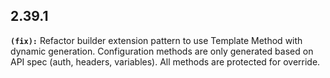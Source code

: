 ## 2.39.1
**`(fix):`** Refactor builder extension pattern to use Template Method with dynamic generation. Configuration methods 
are only generated based on API spec (auth, headers, variables). All methods are protected for override.


